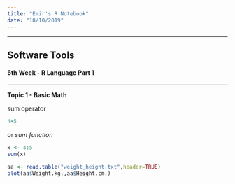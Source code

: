 ```yaml
---
title: "Emir's R Notebook"
date: "18/10/2019"
---
```


*** 

## Software Tools

#### 5th Week - R Language Part 1

***

**Topic 1 - Basic Math**

sum operator 

```r
4+5
```

or *sum function*
```r
x <- 4:5
sum(x)
```



```r
aa <- read.table("weight_height.txt",header=TRUE)
plot(aa$Weight.kg.,aa$Height.cm.)
```


